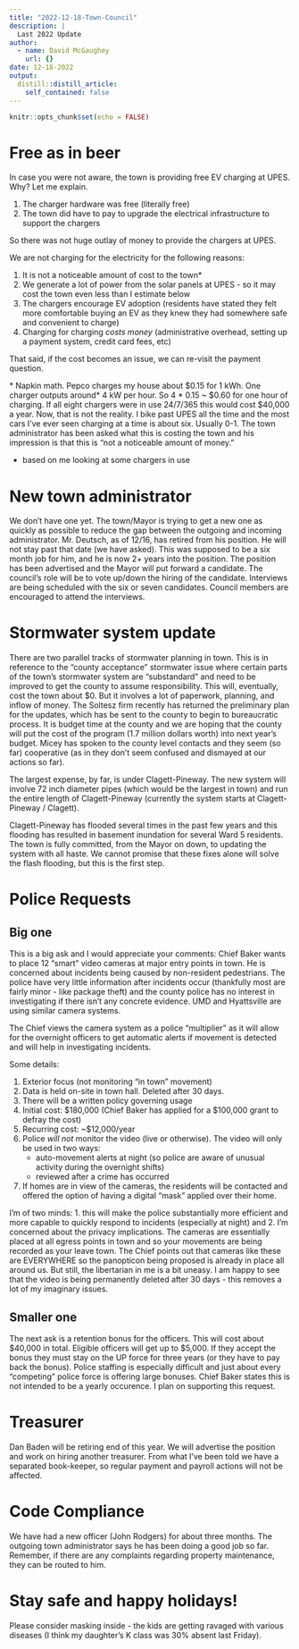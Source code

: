 ```yaml
---
title: "2022-12-18-Town-Council"
description: |
  Last 2022 Update
author:
  - name: David McGaughey
    url: {}
date: 12-18-2022
output:
  distill::distill_article:
    self_contained: false
---
```


```r
knitr::opts_chunk$set(echo = FALSE)
```

# Free as in beer

In case you were not aware, the town is providing free EV charging at UPES. Why? Let me explain.

1. The charger hardware was free (literally free)
2. The town did have to pay to upgrade the electrical infrastructure to support the chargers

So there was not huge outlay of money to provide the chargers at UPES. 

We are not charging for the electricity for the following reasons:

1. It is not a noticeable amount of cost to the town*
2. We generate a lot of power from the solar panels at UPES - so it may cost the town even less than I estimate below
3. The chargers encourage EV adoption (residents have stated they felt more comfortable buying an EV as they knew they had somewhere safe and convenient to charge)
4. Charging for charging *costs money* (administrative overhead, setting up a payment system, credit card fees, etc)

That said, if the cost becomes an issue, we can re-visit the payment question. 

\* Napkin math. Pepco charges my house about \$0.15 for 1 kWh. One charger outputs around* 4 kW per hour. So 4 * 0.15 ~ \$0.60 for one hour of charging. If all eight chargers were in use 24/7/365 this would cost \$40,000 a year. Now, that is not the reality. I bike past UPES all the time and the most cars I've ever seen charging at a time is about six. Usually 0-1. The town administrator has been asked what this is costing the town and his impression is that this is "not a noticeable amount of money."

* based on me looking at some chargers in use

# New town administrator

We don't have one yet. The town/Mayor is trying to get a new one as quickly as possible to reduce the gap between the outgoing and incoming administrator. Mr. Deutsch, as of 12/16, has retired from his position. He will not stay past that date (we have asked). This was supposed to be a six month job for him, and he is now 2+ years into the position. The position has been advertised and the Mayor will put forward a candidate. The council's role will be to vote up/down the hiring of the candidate. Interviews are being scheduled with the six or seven candidates. Council members are encouraged to attend the interviews. 

# Stormwater system update

There are two parallel tracks of stormwater planning in town. This is in reference to the "county acceptance" stormwater issue where certain parts of the town's stormwater system are "substandard" and need to be improved to get the county to assume responsibility. This will, eventually, cost the town about $0. But it involves a lot of paperwork, planning, and inflow of money. The Soltesz firm recently has returned the preliminary plan for the updates, which has be sent to the county to begin to bureaucratic process. It is budget time at the county and we are hoping that the county will put the cost of the program (1.7 million dollars worth) into next year's budget. Micey has spoken to the county level contacts and they seem (so far) cooperative (as in they don't seem confused and dismayed at our actions so far). 

The largest expense, by far, is under Clagett-Pineway. The new system will involve 72 inch diameter pipes (which would be the largest in town) and run the entire length of Clagett-Pineway (currently the system starts at Clagett-Pineway / Clagett). 

Clagett-Pineway has flooded several times in the past few years and this flooding has resulted in basement inundation for several Ward 5 residents. The town is fully committed, from the Mayor on down, to updating the system with all haste. We cannot promise that these fixes alone will solve the flash flooding, but this is the first step. 

# Police Requests

## Big one
This is a big ask and I would appreciate your comments: Chief Baker wants to place 12 "smart" video cameras at major entry points in town. He is concerned about incidents being caused by non-resident pedestrians. The police have very little information after incidents occur (thankfully most are fairly minor - like package theft) and the county police has no interest in investigating if there isn't any concrete evidence. UMD and Hyattsville are using similar camera systems. 

The Chief views the camera system as a police "multiplier" as it will allow for the overnight officers to get automatic alerts if movement is detected and will help in investigating incidents.

Some details:

1. Exterior focus (not monitoring "in town" movement)
2. Data is held on-site in town hall. Deleted after 30 days.
3. There will be a written policy governing usage
4. Initial cost: \$180,000 (Chief Baker has applied for a \$100,000 grant to defray the cost)
5. Recurring cost: ~$12,000/year
6. Police *will not* monitor the video (live or otherwise). The video will only be used in two ways:
    - auto-movement alerts at night (so police are aware of unusual activity during the overnight shifts)
    - reviewed after a crime has occurred
7. If homes are in view of the cameras, the residents will be contacted and offered the option of having a digital "mask" applied over their home.

I'm of two minds: 1. this will make the police substantially more efficient and more capable to quickly respond to incidents (especially at night) and 2. I'm concerned about the privacy implications. The cameras are essentially placed at all egress points in town and so your movements are being recorded as your leave town. The Chief points out that cameras like these are EVERYWHERE so the panopticon being proposed is already in place all around us. But still, the libertarian in me is a bit uneasy. I am happy to see that the video is being permanently deleted after 30 days - this removes a lot of my imaginary issues.

## Smaller one

The next ask is a retention bonus for the officers. This will cost about \$40,000 in total. Eligible officers will get up to \$5,000. If they accept the bonus they must stay on the UP force for three years (or they have to pay back the bonus). Police staffing is especially difficult and just about every "competing" police force is offering large bonuses. Chief Baker states this is not intended to be a yearly occurence. I plan on supporting this request. 

# Treasurer

Dan Baden will be retiring end of this year. We will advertise the position and work on hiring another treasurer. From what I've been told we have a separated book-keeper, so regular payment and payroll actions will not be affected. 

# Code Compliance

We have had a new officer (John Rodgers) for about three months. The outgoing town administrator says he has been doing a good job so far. Remember, if there are any complaints regarding property maintenance, they can be routed to him. 

# Stay safe and happy holidays!

Please consider masking inside - the kids are getting ravaged with various diseases (I think my daughter's K class was 30% absent last Friday).

